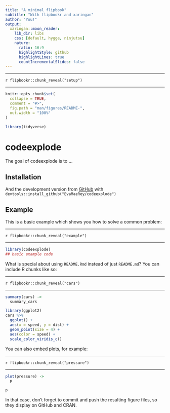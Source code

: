 ```yaml
---
title: "A minimal flipbook"
subtitle: "With flipbookr and xaringan"
author: "You!"
output:
  xaringan::moon_reader:
    lib_dir: libs
    css: [default, hygge, ninjutsu]
    nature:
      ratio: 16:9
      highlightStyle: github
      highlightLines: true
      countIncrementalSlides: false
---
```

<!-- README.md is generated from README.Rmd. Please edit that file -->

---

`r flipbookr::chunk_reveal("setup")`

---

```r
knitr::opts_chunk$set(
  collapse = TRUE,
  comment = "#>",
  fig.path = "man/figures/README-",
  out.width = "100%"
)

library(tidyverse)
```

# codeexplode

<!-- badges: start -->
<!-- badges: end -->

The goal of codeexplode is to ...

## Installation


And the development version from [GitHub](https://github.com/) with `devtools::install_github("EvaMaeRey/codeexplode")`


## Example

This is a basic example which shows you how to solve a common problem:

---

`r flipbookr::chunk_reveal("example")`

---

```r
library(codeexplode)
## basic example code
```

What is special about using `README.Rmd` instead of just `README.md`? You can include R chunks like so:

---

`r flipbookr::chunk_reveal("cars")`

---

```r
summary(cars) ->
  summary_cars

library(ggplot2) 
cars %>% 
  ggplot() + 
  aes(x = speed, y = dist) + 
  geom_point(size = 4) + 
  aes(color = speed) + 
  scale_color_viridis_c()

```


You can also embed plots, for example:

---

`r flipbookr::chunk_reveal("pressure")`

---

```r
plot(pressure) ->
  p

p
```

In that case, don't forget to commit and push the resulting figure files, so they display on GitHub and CRAN.
